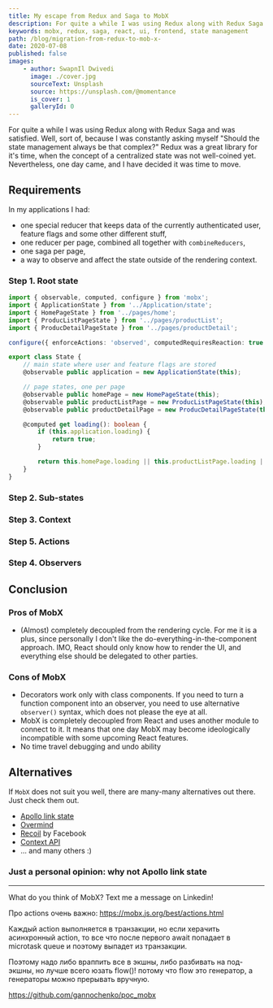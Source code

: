 ```yaml
---
title: My escape from Redux and Saga to MobX
description: For quite a while I was using Redux along with Redux Saga and was satisfied. Well, sort of, because I was constantly asking myself "Should the state management always be that complex?" Redux was a great library for it's time, when the concept of a centralized state was not well-coined yet. Nevertheless, one day came, and I have decided it was time to move.
keywords: mobx, redux, saga, react, ui, frontend, state management
path: /blog/migration-from-redux-to-mob-x-
date: 2020-07-08
published: false
images:
    - author: SwapnIl Dwivedi
      image: ./cover.jpg
      sourceText: Unsplash
      source: https://unsplash.com/@momentance
      is_cover: 1
      galleryId: 0
---
```


For quite a while I was using Redux along with Redux Saga and was satisfied. Well, sort of, because I was constantly asking myself "Should the state management always be that complex?"
Redux was a great library for it's time, when the concept of a centralized state was not well-coined yet. Nevertheless, one day came, and I have decided it was time to move.

## Requirements

In my applications I had:

* one special reducer that keeps data of the currently authenticated user, feature flags and some other different stuff,
* one reducer per page, combined all together with `combineReducers`,
* one saga per page,
* a way to observe and affect the state outside of the rendering context.

### Step 1. Root state

```ts
import { observable, computed, configure } from 'mobx';
import { ApplicationState } from '../Application/state';
import { HomePageState } from '../pages/home';
import { ProducListPageState } from '../pages/productList';
import { ProducDetailPageState } from '../pages/productDetail';

configure({ enforceActions: 'observed', computedRequiresReaction: true });

export class State {
    // main state where user and feature flags are stored
    @observable public application = new ApplicationState(this);

    // page states, one per page
    @observable public homePage = new HomePageState(this);
    @observable public productListPage = new ProducListPageState(this);
    @observable public productDetailPage = new ProducDetailPageState(this);

    @computed get loading(): boolean {
        if (this.application.loading) {
            return true;
        }

        return this.homePage.loading || this.productListPage.loading || this.productDetailPage.loading;
    }
}
```

### Step 2. Sub-states

### Step 3. Context

### Step 5. Actions

### Step 4. Observers

## Conclusion

### Pros of MobX

* (Almost) completely decoupled from the rendering cycle. For me it is a plus, since personally I don't like the do-everything-in-the-component approach. IMO, React should only know how to render the UI, and everything else should be delegated to other parties.

### Cons of MobX

* Decorators work only with class components. If you need to turn a function component into an observer, you need to use alternative `observer()` syntax, which does not please the eye at all.
* MobX is completely decoupled from React and uses another module to connect to it. It means that one day MobX may become ideologically incompatible with some upcoming React features.
* No time travel debugging and undo ability

## Alternatives

If `MobX` does not suit you well, there are many-many alternatives out there. Just check them out.

* [Apollo link state](https://www.apollographql.com/docs/link/links/state/)
* [Overmind](https://overmindjs.org/)
* [Recoil](https://recoiljs.org/) by Facebook
* [Context API](https://reactjs.org/docs/context.html)
* ... and many others :)

### Just a personal opinion: why not Apollo link state

----

What do you think of MobX? Text me a message on Linkedin!

Про actions очень важно:
https://mobx.js.org/best/actions.html

Каждый action выполняется в транзакции, но если херачить асинхронный action, то все что после первого await попадает в microtask queue и поэтому выпадет из транзакции.

Поэтому надо либо враппить все в экшны, либо разбивать на под-экшны, но лучше всего юзать flow()! потому что flow это генератор, а генераторы можно прерывать вручную.

https://github.com/gannochenko/poc_mobx
